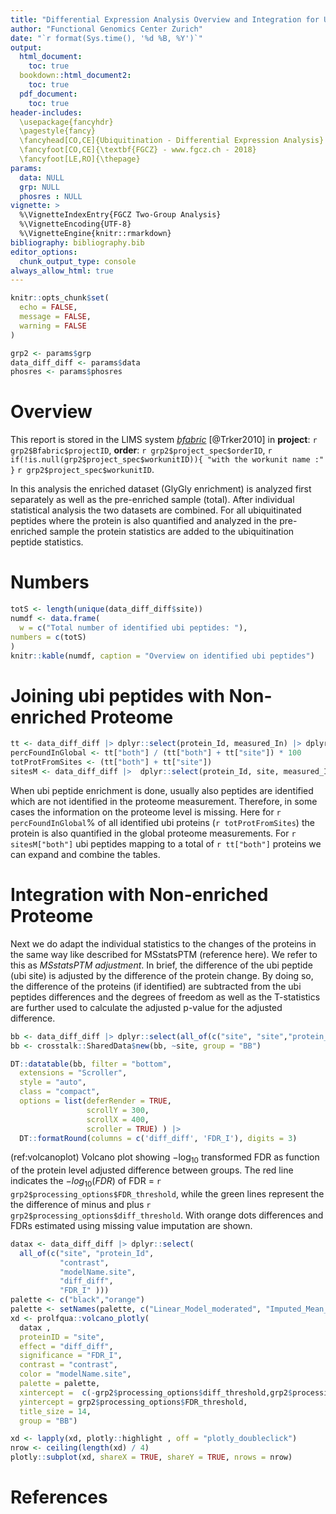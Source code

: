```yaml
---
title: "Differential Expression Analysis Overview and Integration for Ubiquitination Data"
author: "Functional Genomics Center Zurich"
date: "`r format(Sys.time(), '%d %B, %Y')`"
output:
  html_document:
    toc: true
  bookdown::html_document2:
    toc: true
  pdf_document: 
    toc: true
header-includes: 
  \usepackage{fancyhdr}
  \pagestyle{fancy}
  \fancyhead[CO,CE]{Ubiquitination - Differential Expression Analysis}
  \fancyfoot[CO,CE]{\textbf{FGCZ} - www.fgcz.ch - 2018}
  \fancyfoot[LE,RO]{\thepage} 
params:
  data: NULL
  grp: NULL
  phosres : NULL
vignette: >
  %\VignetteIndexEntry{FGCZ Two-Group Analysis}
  %\VignetteEncoding{UTF-8}
  %\VignetteEngine{knitr::rmarkdown}
bibliography: bibliography.bib
editor_options: 
  chunk_output_type: console
always_allow_html: true
---
```




```r

knitr::opts_chunk$set(
  echo = FALSE,
  message = FALSE,
  warning = FALSE
)

grp2 <- params$grp
data_diff_diff <- params$data
phosres <- params$phosres
```

# Overview

This report is stored in the LIMS system [_bfabric_](https://fgcz-bfabric.uzh.ch) [@Trker2010] in
__project__: `r grp2$Bfabric$projectID`, __order__: `r grp2$project_spec$orderID`, `r if(!is.null(grp2$project_spec$workunitID)){ "with the workunit name :" }`  `r grp2$project_spec$workunitID`.

In this analysis the enriched dataset (GlyGly enrichment) is analyzed first separately as well as the pre-enriched sample (total). After individual statistical analysis the two datasets are combined. For all ubiquitinated peptides where the protein is also quantified and analyzed in the pre-enriched sample the protein statistics are added to the ubiquitination peptide statistics. 

# Numbers

```r
totS <- length(unique(data_diff_diff$site))
numdf <- data.frame(
  w = c("Total number of identified ubi peptides: "), 
numbers = c(totS)
)
knitr::kable(numdf, caption = "Overview on identified ubi peptides")

```


# Joining ubi peptides with Non-enriched Proteome

```r

tt <- data_diff_diff |> dplyr::select(protein_Id, measured_In) |> dplyr::distinct() |> dplyr::pull(measured_In) |> table()
percFoundInGlobal <- tt["both"] / (tt["both"] + tt["site"]) * 100
totProtFromSites <- (tt["both"] + tt["site"])
sitesM <- data_diff_diff |>  dplyr::select(protein_Id, site, measured_In) |> dplyr::distinct() |> dplyr::pull(measured_In) |> table()

```

When ubi peptide enrichment is done, usually also peptides are identified which are not identified in the proteome measurement.
Therefore, in some cases the information on the proteome level is missing. Here for `r percFoundInGlobal`% of all identified ubi proteins (`r totProtFromSites`)
the protein is also quantified in the global proteome measurements.
For `r sitesM["both"]` ubi peptides mapping to a total of `r tt["both"]` proteins we can expand and combine the tables. 


# Integration with Non-enriched Proteome

Next we do adapt the individual statistics to the changes of the proteins in the same way like described for MSstatsPTM (reference here). We refer to this as *MSstatsPTM adjustment*.
In brief, the difference of the ubi peptide (ubi site) is adjusted by the difference of the protein change. By doing so, the difference of the proteins (if identified) are subtracted from the ubi peptides differences and the degrees of freedom as well as the T-statistics are further used to calculate the adjusted p-value for the adjusted difference.


```r
bb <- data_diff_diff |> dplyr::select(all_of(c("site", "site","protein_Id","contrast","modelName.site","diff_diff","FDR_I")))
bb <- crosstalk::SharedData$new(bb, ~site, group = "BB")

DT::datatable(bb, filter = "bottom",
  extensions = "Scroller",
  style = "auto",
  class = "compact",
  options = list(deferRender = TRUE,
                 scrollY = 300,
                 scrollX = 400,
                 scroller = TRUE) ) |>
  DT::formatRound(columns = c('diff_diff', 'FDR_I'), digits = 3)

```


(ref:volcanoplot)  Volcano plot showing $-\log_{10}$ transformed FDR as function of the protein level adjusted difference between groups. The red line indicates the $-log_{10}(FDR)$ of FDR = `r grp2$processing_options$FDR_threshold`, while the green lines represent the the difference of minus and plus `r grp2$processing_options$diff_threshold`. With orange dots differences and FDRs estimated using missing value imputation are shown.


```r
datax <- data_diff_diff |> dplyr::select(
  all_of(c("site", "protein_Id",
           "contrast",
           "modelName.site",
           "diff_diff",
           "FDR_I" )))
palette <- c("black","orange")
palette <- setNames(palette, c("Linear_Model_moderated", "Imputed_Mean_moderated"))  
xd <- prolfqua::volcano_plotly( 
  datax ,
  proteinID = "site",
  effect = "diff_diff",
  significance = "FDR_I",
  contrast = "contrast",
  color = "modelName.site",
  palette = palette,
  xintercept =  c(-grp2$processing_options$diff_threshold,grp2$processing_options$diff_threshold),
  yintercept = grp2$processing_options$FDR_threshold,
  title_size = 14,
  group = "BB")

xd <- lapply(xd, plotly::highlight , off = "plotly_doubleclick")
nrow <- ceiling(length(xd) / 4)
plotly::subplot(xd, shareX = TRUE, shareY = TRUE, nrows = nrow)

```

# References

